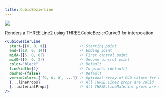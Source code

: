 ```yaml
---
title: CubicBezierLine
---
```


[![](https://img.shields.io/badge/-storybook-%23ff69b4)](https://drei.vercel.app/?path=/story/shapes-line--cubic-bezier-st)

Renders a THREE.Line2 using THREE.CubicBezierCurve3 for interpolation.

```jsx
<CubicBezierLine
  start={[0, 0, 0]}               // Starting point
  end={[10, 0, 10]}               // Ending point
  midA={[5, 0, 0]}                // First control point
  midB={[0, 0, 5]}                // Second control point
  color="black"                   // Default
  lineWidth={1}                   // In pixels (default)
  dashed={false}                  // Default
  vertexColors={[[0, 0, 0], ...]} // Optional array of RGB values for each point
  {...lineProps}                  // All THREE.Line2 props are valid
  {...materialProps}              // All THREE.LineMaterial props are valid
/>
```
